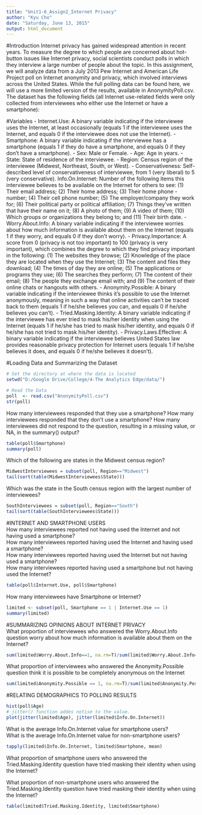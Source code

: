 ```yaml
---
title: "Unit1-6_Assign2_Internet Privacy"
author: "Kyu Cho"
date: "Saturday, June 13, 2015"
output: html_document
---
```

#Introduction
Internet privacy has gained widespread attention in recent years. To measure the degree to which people are concerned about hot-button issues like Internet privacy, social scientists conduct polls in which they interview a large number of people about the topic. In this assignment, we will analyze data from a July 2013 Pew Internet and American Life Project poll on Internet anonymity and privacy, which involved interviews across the United States. While the full polling data can be found here, we will use a more limited version of the results, available in AnonymityPoll.csv. The dataset has the following fields (all Internet use-related fields were only collected from interviewees who either use the Internet or have a smartphone):

#Variables
- Internet.Use: A binary variable indicating if the interviewee uses the Internet, at least occasionally (equals 1 if the interviewee uses the Internet, and equals 0 if the interviewee does not use the Internet).
- Smartphone: A binary variable indicating if the interviewee has a smartphone (equals 1 if they do have a smartphone, and equals 0 if they don't have a smartphone).
- Sex: Male or Female.
- Age: Age in years.
- State: State of residence of the interviewee.
- Region: Census region of the interviewee (Midwest, Northeast, South, or West).
- Conservativeness: Self-described level of conservativeness of interviewee, from 1 (very liberal) to 5 (very conservative).
Info.On.Internet: Number of the following items this interviewee believes to be available on the Internet for others to see: (1) Their email address; (2) Their home address; (3) Their home phone - number; (4) Their cell phone number; (5) The employer/company they work for; (6) Their political party or political affiliation; (7) Things they've written that have their name on it; (8) A photo of them; (9) A video of them; (10) Which groups or organizations they belong to; and (11) Their birth date.
- Worry.About.Info: A binary variable indicating if the interviewee worries about how much information is available about them on the Internet (equals 1 if they worry, and equals 0 if they don't worry).
- Privacy.Importance: A score from 0 (privacy is not too important) to 100 (privacy is very important), which combines the degree to which they find privacy important in the following: (1) The websites they browse; (2) Knowledge of the place they are located when they use the Internet; (3) The content and files they download; (4) The times of day they are online; (5) The applications or programs they use; (6) The searches they perform; (7) The content of their email; (8) The people they exchange email with; and (9) The content of their online chats or hangouts with others.
- Anonymity.Possible: A binary variable indicating if the interviewee thinks it's possible to use the Internet anonymously, meaning in such a way that online activities can't be traced back to them (equals 1 if he/she believes you can, and equals 0 if he/she believes you can't).
- Tried.Masking.Identity: A binary variable indicating if the interviewee has ever tried to mask his/her identity when using the Internet (equals 1 if he/she has tried to mask his/her identity, and equals 0 if he/she has not tried to mask his/her identity).
- Privacy.Laws.Effective: A binary variable indicating if the interviewee believes United States law provides reasonable privacy protection for Internet users (equals 1 if he/she believes it does, and equals 0 if he/she believes it doesn't).

#Loading Data and Summarizing the Dataset
```r
# Set the directory at where the data is located
setwd("D:/Google Drive/College/4-The Analytics Edge/data/")

# Read the Data
poll  <- read.csv("AnonymityPoll.csv")
str(poll)
```

How many interviewees responded that they use a smartphone?
How many interviewees responded that they don't use a smartphone?
How many interviewees did not respond to the question, resulting in a missing value, or NA, in the summary() output?
```r
table(poll$Smartphone)
summary(poll)
```

Which of the following are states in the Midwest census region? 
```r
MidwestInterviewees = subset(poll, Region=="Midwest")
tail(sort(table(MidwestInterviewees$State)))
```

Which was the state in the South census region with the largest number of interviewees?
```r
SouthInterviewees = subset(poll, Region=="South")
tail(sort(table(SouthInterviewees$State))) 
```

#INTERNET AND SMARTPHONE USERS  
How many interviewees reported not having used the Internet and not having used a smartphone?  
How many interviewees reported having used the Internet and having used a smartphone?  
How many interviewees reported having used the Internet but not having used a smartphone?  
How many interviewees reported having used a smartphone but not having used the Internet?  
```r
table(poll$Internet.Use, poll$Smartphone)
```

How many interviewees have Smartphone or Internet?
```r
limited <- subset(poll, Smartphone == 1 | Internet.Use == 1)
summary(limited)
```

#SUMMARIZING OPINIONS ABOUT INTERNET PRIVACY  
What proportion of interviewees who answered the Worry.About.Info question worry about how much information is available about them on the Internet? 
```r
sum(limited$Worry.About.Info==1, na.rm=T)/sum(limited$Worry.About.Info==1 | limited$Worry.About.Info==0, na.rm=T)
```

What proportion of interviewees who answered the Anonymity.Possible question think it is possible to be completely anonymous on the Internet  
```r
sum(limited$Anonymity.Possible == 1, na.rm=T)/sum(limited$Anonymity.Possible==1 | limited$Anonymity.Possible==0, na.rm=T)
```

#RELATING DEMOGRAPHICS TO POLLING RESULTS  
```r
hist(poll$Age)
# jitter() function addes notise to the value.
plot(jitter(limited$Age), jitter(limited$Info.On.Internet))
```

What is the average Info.On.Internet value for smartphone users?  
What is the average Info.On.Internet value for non-smartphone users?  
```r
tapply(limited$Info.On.Internet, limited$Smartphone, mean)
```

What proportion of smartphone users who answered the Tried.Masking.Identity question have tried masking their identity when using the Internet?  

What proportion of non-smartphone users who answered the Tried.Masking.Identity question have tried masking their identity when using the Internet?
```r
table(limited$Tried.Masking.Identity, limited$Smartphone)
```

